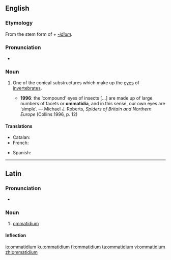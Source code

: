 ==English==
{{wikipedia}}

===Etymology===
From the stem form of {{etyl|grc|en}} {{m|grc|ὄμμα||eye}} + ''[[-idium]]''.

===Pronunciation===
* {{IPA|/ɒməˈtɪdɪəm/|lang=en}}

===Noun===
{{en-noun|ommatidia}}

# {{lb|en|zoology}} One of the conical substructures which make up the [[eyes]] of [[invertebrates]].
#* '''1996''': the ‘compound’ eyes of insects [...] are made up of large numbers of facets or '''ommatidia''', and in this sense, our own eyes are ‘simple’. — Michael J. Roberts, ''Spiders of Britain and Northern Europe'' (Collins 1996, p. 12)

====Translations====
{{trans-top|substructure of the eye}}
* Catalan: {{t|ca|ommatidi|m}}
* French: {{t+|fr|ommatidie|f}}
{{trans-mid}}
* Spanish: {{t|es|omatidio|m}}
{{trans-bottom}}

----

==Latin==

===Pronunciation===
* {{la-IPA|ommatidium}}

===Noun===
{{la-noun|ommatidium|ommatidiī|n|second}}

# [[#English|ommatidium]]

====Inflection====
{{la-decl-2nd-N|ommatidi}}

[[io:ommatidium]]
[[ku:ommatidium]]
[[fi:ommatidium]]
[[ta:ommatidium]]
[[vi:ommatidium]]
[[zh:ommatidium]]